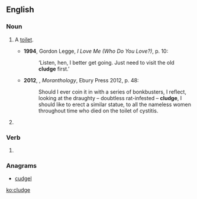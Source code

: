 ==English==

===Noun===
{{en-noun}}

# {{context|slang|UK|_|dialectal}} A [[toilet]].
#*'''1994''', Gordon Legge, ''I Love Me (Who Do You Love?)'', p. 10:
#*:‘Listen, hen, I better get going. Just need to visit the old '''cludge''' first.’
#*'''2012''', {{w|Caitlin Moran}}, ''Moranthology'', Ebury Press 2012, p. 48:
#*:Should I ever coin it in with a series of bonkbusters, I reflect, looking at the draughty – doubtless rat-infested – '''cludge''', I should like to erect a similar statue, to all the nameless women throughout time who died on the toilet of cystitis.
# {{alternative form of|kludge}}

===Verb===
{{en-verb|cludges|cludged|cludged|cludging}}

# {{alternative form of|kludge}}

===Anagrams===
* [[cudgel#English|cudgel]]

[[ko:cludge]]